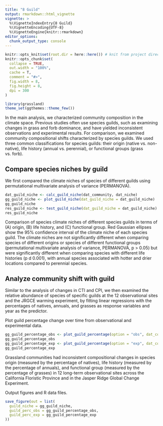 ```yaml
---
title: "8 Guild"
output: rmarkdown::html_vignette
vignette: >
  %\VignetteIndexEntry{8 Guild}
  %\VignetteEncoding{UTF-8}
  %\VignetteEngine{knitr::rmarkdown}
editor_options: 
  chunk_output_type: console
---
```


```r
knitr::opts_knit$set(root.dir = here::here()) # knit from project directory
knitr::opts_chunk$set(
  collapse = TRUE,
  out.width = "100%",
  cache = T,
  comment = "#>",
  fig.width = 8,
  fig.height = 8,
  dpi = 300
)
```

```r
library(grassland)
theme_set(ggthemes::theme_few())
```

In the main analysis, we characterized community composition in the climate space. Previous studies often use species guilds, such as examining changes in grass and forb dominance, and have yielded inconsistent observations and experimental results. For comparison, we examined community compositional shifts characterized by species guilds. We used three common classifications for species guilds: their origin (native vs. non-native), life history (annual vs. perennial), or functional groups (grass vs. forb).

## Compare species niches by guild

We first compared the climate niches of species of different guilds using permutational multivariate analysis of variance (PERMANOVA).

```r
dat_guild_niche <- calc_guild_niche(dat_community, dat_niche)
gg_guild_niche <- plot_guild_niche(dat_guild_niche = dat_guild_niche)
gg_guild_niche
res_guild_niche <- test_guild_niche(dat_guild_niche = dat_guild_niche)
res_guild_niche
```
Comparison of species climate niches of different species guilds in terms of (A) origin, (B) life history, and (C) functional group. Red Gaussian ellipses show the 95% confidence interval of the climate niche of each species guild. The climate niches are not significantly different when comparing species of different origins or species of different functional groups (permutational multivariate analysis of variance, PERMANOVA, p > 0.05) but were significantly different when comparing species with different life histories (p d 0.001), with annual species associated with hotter and drier locations compared to perennial species.

## Analyze community shift with guild

Similar to the analysis of changes in CTI and CPI, we then examined the relative abundance of species of specific guilds at the 12 observational sites and the JRGCE warming experiment, by fitting linear regressions with the percentages of natives, annuals, and grasses as response variables and year as the predictor.

Plot guild percentage change over time from observational and experimental data.

```r
gg_guild_percentage_obs <- plot_guild_percentage(option = "obs", dat_community = dat_community)
gg_guild_percentage_obs
gg_guild_percentage_exp <- plot_guild_percentage(option = "exp", dat_community = dat_community)
gg_guild_percentage_exp
```
Grassland communities had inconsistent compositional changes in species origin (measured by the percentage of natives), life history (measured by the percentage of annuals), and functional group (measured by the percentage of grasses) in 12 long-term observational sites across the California Floristic Province and in the Jasper Ridge Global Change Experiment.

Output figures and R data files.

```r
save_figure(out = list(
  guild_niche = gg_guild_niche,
  guild_perc_obs = gg_guild_percentage_obs,
  guild_perc_exp = gg_guild_percentage_exp
))
```
